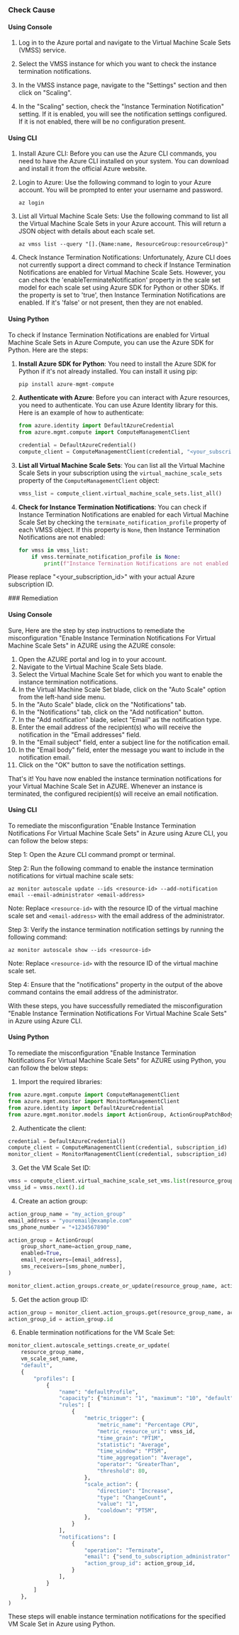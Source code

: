 

<Tabs><Tab title='Cause'>
### Check Cause

#### Using Console

1. Log in to the Azure portal and navigate to the Virtual Machine Scale Sets (VMSS) service. 

2. Select the VMSS instance for which you want to check the instance termination notifications. 

3. In the VMSS instance page, navigate to the "Settings" section and then click on "Scaling".

4. In the "Scaling" section, check the "Instance Termination Notification" setting. If it is enabled, you will see the notification settings configured. If it is not enabled, there will be no configuration present.

#### Using CLI

1. Install Azure CLI: Before you can use the Azure CLI commands, you need to have the Azure CLI installed on your system. You can download and install it from the official Azure website.

2. Login to Azure: Use the following command to login to your Azure account. You will be prompted to enter your username and password.
   ```
   az login
   ```
3. List all Virtual Machine Scale Sets: Use the following command to list all the Virtual Machine Scale Sets in your Azure account. This will return a JSON object with details about each scale set.
   ```
   az vmss list --query "[].{Name:name, ResourceGroup:resourceGroup}"
   ```
4. Check Instance Termination Notifications: Unfortunately, Azure CLI does not currently support a direct command to check if Instance Termination Notifications are enabled for Virtual Machine Scale Sets. However, you can check the 'enableTerminateNotification' property in the scale set model for each scale set using Azure SDK for Python or other SDKs. If the property is set to 'true', then Instance Termination Notifications are enabled. If it's 'false' or not present, then they are not enabled.

#### Using Python

To check if Instance Termination Notifications are enabled for Virtual Machine Scale Sets in Azure Compute, you can use the Azure SDK for Python. Here are the steps:

1. **Install Azure SDK for Python**: You need to install the Azure SDK for Python if it's not already installed. You can install it using pip:
   ```python
   pip install azure-mgmt-compute
   ```
2. **Authenticate with Azure**: Before you can interact with Azure resources, you need to authenticate. You can use Azure Identity library for this. Here is an example of how to authenticate:
   ```python
   from azure.identity import DefaultAzureCredential
   from azure.mgmt.compute import ComputeManagementClient

   credential = DefaultAzureCredential()
   compute_client = ComputeManagementClient(credential, "<your_subscription_id>")
   ```
3. **List all Virtual Machine Scale Sets**: You can list all the Virtual Machine Scale Sets in your subscription using the `virtual_machine_scale_sets` property of the `ComputeManagementClient` object:
   ```python
   vmss_list = compute_client.virtual_machine_scale_sets.list_all()
   ```
4. **Check for Instance Termination Notifications**: You can check if Instance Termination Notifications are enabled for each Virtual Machine Scale Set by checking the `terminate_notification_profile` property of each VMSS object. If this property is `None`, then Instance Termination Notifications are not enabled:
   ```python
   for vmss in vmss_list:
       if vmss.terminate_notification_profile is None:
           print(f"Instance Termination Notifications are not enabled for VMSS: {vmss.name}")
   ```
Please replace "<your_subscription_id>" with your actual Azure subscription ID.

</Tab>

<Tab title='Remediation'>
### Remediation

#### Using Console

Sure, Here are the step by step instructions to remediate the misconfiguration "Enable Instance Termination Notifications For Virtual Machine Scale Sets" in AZURE using the AZURE console:

1. Open the AZURE portal and log in to your account.
2. Navigate to the Virtual Machine Scale Sets blade.
3. Select the Virtual Machine Scale Set for which you want to enable the instance termination notifications.
4. In the Virtual Machine Scale Set blade, click on the "Auto Scale" option from the left-hand side menu.
5. In the "Auto Scale" blade, click on the "Notifications" tab.
6. In the "Notifications" tab, click on the "Add notification" button.
7. In the "Add notification" blade, select "Email" as the notification type.
8. Enter the email address of the recipient(s) who will receive the notification in the "Email addresses" field.
9. In the "Email subject" field, enter a subject line for the notification email.
10. In the "Email body" field, enter the message you want to include in the notification email.
11. Click on the "OK" button to save the notification settings.

That's it! You have now enabled the instance termination notifications for your Virtual Machine Scale Set in AZURE. Whenever an instance is terminated, the configured recipient(s) will receive an email notification.

#### Using CLI

To remediate the misconfiguration "Enable Instance Termination Notifications For Virtual Machine Scale Sets" in Azure using Azure CLI, you can follow the below steps:

Step 1: Open the Azure CLI command prompt or terminal.

Step 2: Run the following command to enable the instance termination notifications for virtual machine scale sets:

```
az monitor autoscale update --ids <resource-id> --add-notification email --email-administrator <email-address>
```

Note: Replace `<resource-id>` with the resource ID of the virtual machine scale set and `<email-address>` with the email address of the administrator.

Step 3: Verify the instance termination notification settings by running the following command:

```
az monitor autoscale show --ids <resource-id>
```

Note: Replace `<resource-id>` with the resource ID of the virtual machine scale set.

Step 4: Ensure that the "notifications" property in the output of the above command contains the email address of the administrator.

With these steps, you have successfully remediated the misconfiguration "Enable Instance Termination Notifications For Virtual Machine Scale Sets" in Azure using Azure CLI.

#### Using Python

To remediate the misconfiguration "Enable Instance Termination Notifications For Virtual Machine Scale Sets" for AZURE using Python, you can follow the below steps:

1. Import the required libraries:

```python
from azure.mgmt.compute import ComputeManagementClient
from azure.mgmt.monitor import MonitorManagementClient
from azure.identity import DefaultAzureCredential
from azure.mgmt.monitor.models import ActionGroup, ActionGroupPatchBody, ActionGroupResource
```

2. Authenticate the client:

```python
credential = DefaultAzureCredential()
compute_client = ComputeManagementClient(credential, subscription_id)
monitor_client = MonitorManagementClient(credential, subscription_id)
```

3. Get the VM Scale Set ID:

```python
vmss = compute_client.virtual_machine_scale_set_vms.list(resource_group_name, vm_scale_set_name)
vmss_id = vmss.next().id
```

4. Create an action group:

```python
action_group_name = "my_action_group"
email_address = "youremail@example.com"
sms_phone_number = "+1234567890"

action_group = ActionGroup(
    group_short_name=action_group_name,
    enabled=True,
    email_receivers=[email_address],
    sms_receivers=[sms_phone_number],
)

monitor_client.action_groups.create_or_update(resource_group_name, action_group_name, action_group)
```

5. Get the action group ID:

```python
action_group = monitor_client.action_groups.get(resource_group_name, action_group_name)
action_group_id = action_group.id
```

6. Enable termination notifications for the VM Scale Set:

```python
monitor_client.autoscale_settings.create_or_update(
    resource_group_name,
    vm_scale_set_name,
    "default",
    {
        "profiles": [
            {
                "name": "defaultProfile",
                "capacity": {"minimum": "1", "maximum": "10", "default": "1"},
                "rules": [
                    {
                        "metric_trigger": {
                            "metric_name": "Percentage CPU",
                            "metric_resource_uri": vmss_id,
                            "time_grain": "PT1M",
                            "statistic": "Average",
                            "time_window": "PT5M",
                            "time_aggregation": "Average",
                            "operator": "GreaterThan",
                            "threshold": 80,
                        },
                        "scale_action": {
                            "direction": "Increase",
                            "type": "ChangeCount",
                            "value": "1",
                            "cooldown": "PT5M",
                        },
                    }
                ],
                "notifications": [
                    {
                        "operation": "Terminate",
                        "email": {"send_to_subscription_administrator": True},
                        "action_group_id": action_group_id,
                    }
                ],
            }
        ]
    },
)
```

These steps will enable instance termination notifications for the specified VM Scale Set in Azure using Python.


</Tab>
</Tabs>